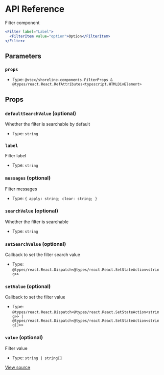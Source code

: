 # API Reference

Filter component

```jsx
<Filter label="Label">
  <FilterItem value="option">Option</FilterItem>
</Filter>
```

## Parameters

### `props`

- Type: `@vtex/shoreline-components.FilterProps & @types/react.React.RefAttributes<typescript.HTMLDivElement>`

## Props

### `defaultSearchValue` (optional)

Whether the filter is searchable by default

- Type: `string`

### `label`

Filter label

- Type: `string`

### `messages` (optional)

Filter messages

- Type: `{ apply: string; clear: string; }`

### `searchValue` (optional)

Whether the filter is searchable

- Type: `string`

### `setSearchValue` (optional)

Callback to set the filter search value

- Type: `@types/react.React.Dispatch<@types/react.React.SetStateAction<string>>`

### `setValue` (optional)

Callback to set the filter value

- Type: `@types/react.React.Dispatch<@types/react.React.SetStateAction<string>> | @types/react.React.Dispatch<@types/react.React.SetStateAction<string[]>>`

### `value` (optional)

Filter value

- Type: `string | string[]`

[View source](https://github.com/vtex/shoreline/blob/39cc98e91/packages/components/src/filter/filter.tsx#L17)
